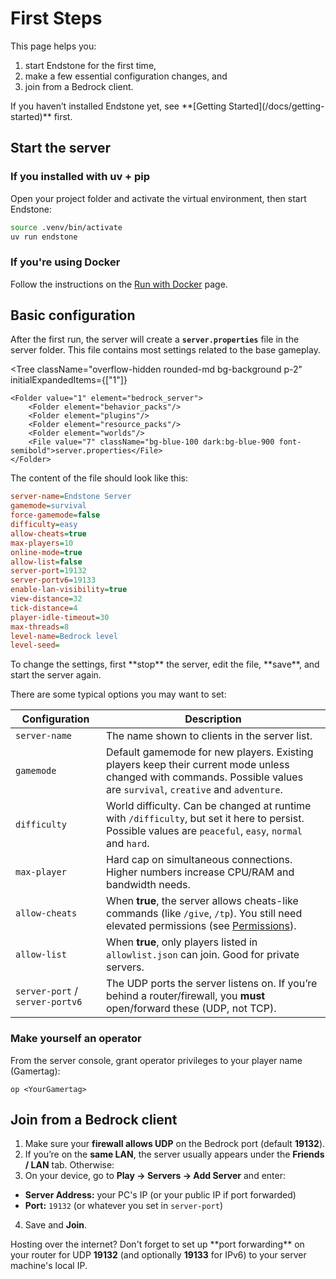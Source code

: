 
# First Steps

This page helps you:
1. start Endstone for the first time,
2. make a few essential configuration changes, and
3. join from a Bedrock client.

<Admonition type="tip">
    If you haven’t installed Endstone yet, see **[Getting Started](/docs/getting-started)** first.
</Admonition>

## Start the server

### If you installed with uv + pip

Open your project folder and activate the virtual environment, then start Endstone:

```bash
source .venv/bin/activate
uv run endstone
```

### If you're using Docker

Follow the instructions on the [Run with Docker](/docs/getting-started/installation/docker/) page.

## Basic configuration

After the first run, the server will create a **`server.properties`** file in the server folder.
This file contains most settings related to the base gameplay.

<Tree
    className="overflow-hidden rounded-md bg-background p-2" initialExpandedItems={["1"]}
>
    <Folder value="1" element="bedrock_server">
        <Folder element="behavior_packs"/>
        <Folder element="plugins"/>
        <Folder element="resource_packs"/>
        <Folder element="worlds"/>
        <File value="7" className="bg-blue-100 dark:bg-blue-900 font-semibold">server.properties</File>
    </Folder>
</Tree>

The content of the file should look like this:

```ini filename="server.properties"
server-name=Endstone Server
gamemode=survival
force-gamemode=false
difficulty=easy
allow-cheats=true
max-players=10
online-mode=true
allow-list=false
server-port=19132
server-portv6=19133
enable-lan-visibility=true
view-distance=32
tick-distance=4
player-idle-timeout=30
max-threads=8
level-name=Bedrock level
level-seed=
```

<Admonition type="tip">
    To change the settings, first **stop** the server, edit the file, **save**, and start the server again.
</Admonition>


There are some typical options you may want to set:


| Configuration                   | Description                                                                                                                                                          |
|---------------------------------|----------------------------------------------------------------------------------------------------------------------------------------------------------------------|
| `server-name`                   | The name shown to clients in the server list.                                                                                                                        |
| `gamemode`                      | Default gamemode for new players. Existing players keep their current mode unless changed with commands. Possible values are `survival`, `creative` and `adventure`. |
| `difficulty`                    | World difficulty. Can be changed at runtime with `/difficulty`, but set it here to persist. Possible values are `peaceful`, `easy`, `normal` and `hard`.             |
| `max-player`                    | Hard cap on simultaneous connections. Higher numbers increase CPU/RAM and bandwidth needs.                                                                           |
| `allow-cheats`                  | When **true**, the server allows cheats-like commands (like `/give`, `/tp`). You still need elevated permissions (see [Permissions](/docs/user-guide/permissions/)). |
| `allow-list`                    | When **true**, only players listed in `allowlist.json` can join. Good for private servers.                                                                           |
| `server-port` / `server-portv6` | The UDP ports the server listens on. If you’re behind a router/firewall, you **must** open/forward these (UDP, not TCP).                                             |


### Make yourself an operator

From the server console, grant operator privileges to your player name (Gamertag):

```text
op <YourGamertag>
```

## Join from a Bedrock client

1. Make sure your **firewall allows UDP** on the Bedrock port (default **19132**).
2. If you’re on the **same LAN**, the server usually appears under the **Friends / LAN** tab. Otherwise:
3. On your device, go to **Play → Servers → Add Server** and enter:
- **Server Address:** your PC's IP (or your public IP if port forwarded)
- **Port:** `19132` (or whatever you set in `server-port`)
4. Save and **Join**.

<Admonition type="tip">
    Hosting over the internet? Don't forget to set up **port forwarding** on your router for UDP <b>19132</b> (and
    optionally <b>19133</b> for IPv6) to your server machine's local IP.
</Admonition>

